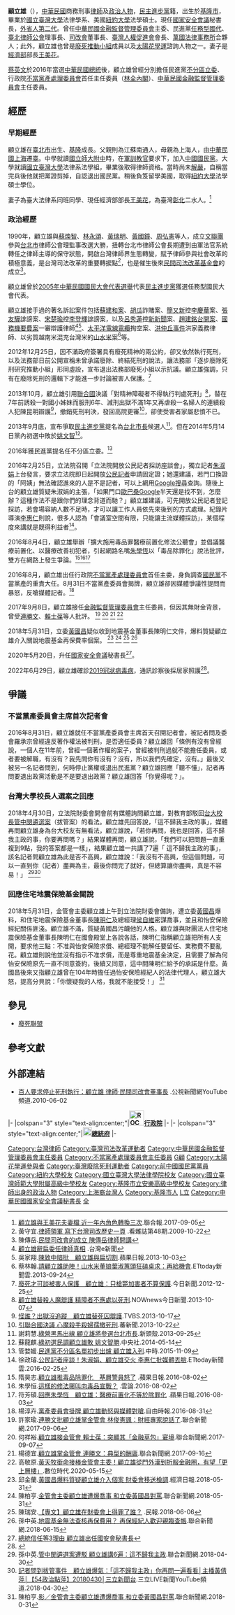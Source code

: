 {{Infobox Officeholder
| name = 顧立雄
| native_name = Koo, Li-Hsiung Wellington
| image = Koo Li-Hsiung-1-by Ring Chang (cropped).JPG
| sex = 男
| 出生日期 = {{birth date and age|1958|10|31}}
| 出生地點 = {{TWN}}[[基隆市|基隆市]]<ref>[https://tw.appledaily.com/headline/daily/20180810/38094225/ 老媽氣到離家出走 顧立雄]</ref>
| office = {{ROC}}第22任[[國家安全會議_(中華民國)|國家安全會議]]秘書長
| term_start = 2020年5月20日
| term_end =    
| chairman   = [[蔡英文|蔡英文]]（[[中華民國總統|總統]]兼任）
| predecessor = [[李大維_(外交官)|李大維]]
| office1 = {{ROC}}第11任[[中華民國金融監督管理委員會|金融監督管理委員會]]主任委員
| premierroc1 =  [[賴清德|賴清德]]<br>[[蘇貞昌|蘇貞昌]]
| term_start1   = 2017年9月8日
| term_end1    =  2020年5月19日
| predecessor1 = [[李瑞倉|李瑞倉]]
| successor1 =   [[黃天牧|黃天牧]]
| office2 = {{ROC}}第1任[[不當黨產處理委員會|不當黨產處理委員會]]主任委員
| premierroc2 = [[林全|林全]]
| term_start2   = 2016年8月31日
| term_end2    =2017年9月7日
| predecessor2 = 首任
| successor2 = [[林峯正|林峯正]]
| office3     = {{ROC}}第9屆[[立法院|立法委員]]
| term_start3   = 2016年2月1日
| term_end3    = 2016年8月31日<sup>辭職</sup>
| constituency3 =  [[全國不分區及僑居國外國民選區|全國不分區及僑居國外國民選區]]
| death_date =
| death_place =
| nationality = {{ROC}}
| relatives = 
| parents = 顧殷愛蓮（母）
| spouse = [[王美花|王美花]]
| children = 2子
| profession = [[律師|律師]]
| website = 
| party = {{Dpp|23px}}
|educate=
*[[國立臺灣師範大學附屬高級中學|國立臺灣師範大學附屬高級中學]]
*[[國立臺灣大學|國立臺灣大學]]法律學系學士（1980年）
*美國[[紐約大學|紐約大學]]法學碩士
*律師證書字號：(72)臺檢證字284號
|past=
*律師
*[[任務型國民大會|任務型國民大會]]代表<br>{{Color|blue|（2005年）}}
*[[民間司法改革基金會|民間司法改革基金會]]董事長<br>{{Color|blue|（2010年2月－2011年2月）}}
*立法院（第9屆）立法委員<br>{{Color|blue|（2016年2月1日－2016年8月31日）}}
*[[不當黨產處理委員會|不當黨產處理委員會]]主任委員（第1任）<br>{{Color|blue|（2016年9月1日－2017年9月8日）}}
*[[中華民國金融監督管理委員會|金融監督管理委員會]]主任委員（第11任）<br>{{Color|blue|（2017年9月8日－2020年5月19日）}}
*金融監督管理委員會金融科技發展與創新中心主任（第1任）<br>{{Color|blue|（2018年1月18日－2020年5月19日）}}
*[[國家安全會議_(中華民國)|國家安全會議]]秘書長（第22任）<br>{{Color|blue|（2020年5月20日-）}}
}}
'''顧立雄'''（{{bd|1958年|10月31日|||}}），[[中華民國|中華民國]]商務刑事[[律師|律師]]及[[政治人物|政治人物]]，[[民主進步黨|民主進步黨]]籍，出生於[[基隆市|基隆市]]，畢業於[[國立臺灣大學|國立臺灣大學]]法律學系、美國[[紐約大學|紐約大學]]法學碩士。現任[[國家安全會議_(中華民國)|國家安全會議]]秘書長，[[臺灣外省人後代|外省人第二代]]。曾任[[中華民國金融監督管理委員會|中華民國金融監督管理委員會]]主委、民進黨[[2005年中華民國國大代表選舉|任務型國代]]、[[臺北律師公會|臺北律師公會]]理事長、[[司改會|司改會]]董事長、[[臺灣人權促進會|臺灣人權促進會]]會長、[[萬國法律事務所|萬國法律事務所]]合夥人；此外，顧立雄也曾是[[廢死推動小組|廢死推動小組]]成員以及[[太陽花學運|太陽花學運]]諮詢人物之一。妻子是[[中華民國經濟部|經濟部]]部長[[王美花|王美花]]。

[[蔡英文|蔡英文]]於2016年當選[[中華民國總統|中華民國總統]]後，顧立雄曾經分別擔任民進黨[[2016年中華民國立法委員選舉#全國不分區及僑居國外國民選舉|不分區立委]]、行政院[[不當黨產處理委員會|不當黨產處理委員會]]首任主任委員（[[林全內閣|林全內閣]]）、[[中華民國金融監督管理委員會|中華民國金融監督管理委員會]]主任委員。

== 經歷 ==
=== 早期經歷 ===
顧立雄在[[臺北市|臺北市]]出生、[[基隆|基隆]]成長。父親則為江蘇南通人，母親為上海人，由[[上海市_(中華民國)|中華民國上海]]遷[[臺|臺]]。中學就讀[[國立師大附中|國立師大附中]]時，在[[軍訓教官|軍訓教官]]要求下，加入[[中國國民黨|中國國民黨]]。大學就讀[[國立臺灣大學|國立臺灣大學]]法律系法學組，畢業後取得律師資格。當時尚未[[解嚴|解嚴]]，自稱當完兵後他就把黨證剪掉，自認退出國民黨。稍後負笈留學美國，取得[[紐約大學|紐約大學]]法學碩士學位。

妻子為臺大法律系同班同學、現任經濟部部長[[王美花|王美花]]，為臺灣[[彰化縣|彰化]]二水人。<ref>[https://udn.com/news/story/7238/2684475 顧立雄與王美花夫妻檔 近一年內角色轉換三次].聯合報.2017-09-05</ref>

=== 政治經歷 ===
1990年，顧立雄與[[蘇煥智|蘇煥智]]、[[林永頌|林永頌]]、[[黃瑞明|黃瑞明]]、[[黃國鐘|黃國鐘]]、[[周弘憲|周弘憲]]等人，成立[[文聯團|文聯團]]參與[[台北市|台北市]]律師公會理監事改選大勝，扭轉台北市律師公會長期遭到由軍法官系統轉任之律師主導的保守狀態，開啟台灣律師界生態轉變，賦予律師參與社會改革的積極意義，是台灣司法改革的重要轉捩點<ref>黃守宜.[http://www.watchinese.com/封面故事/2009/1656 律師領軍 寫下台灣司改歷史一頁] {{Wayback|url=http://www.watchinese.com/%E5%B0%81%E9%9D%A2%E6%95%85%E4%BA%8B/2009/1656 |date=20191205070737 }}.看雜誌第48期.2009-10-22</ref>，也是催生後來[[民間司法改革基金會|民間司法改革基金會]]的成立<ref>陳傳岳.[http://www.jrf.org.tw/newjrf/rte/myform_detail2.asp?id=1014 民間司改會的成立 陳傳岳律師開講]</ref>。

顧立雄曾於[[2005年中華民國國民大會代表選舉|2005年中華民國國民大會代表選舉]]代表[[民主進步黨|民主進步黨]]獲選任務型國民大會代表。

顧立雄接手過的著名訴訟案件包括[[蘇建和案|蘇建和案]]、[[胡瓜|胡瓜]]詐賭案、[[簡又新|簡又新]]控[[李慶華|李慶華]]案、[[張友驊|張友驊]]誹謗案、[[宋楚瑜|宋楚瑜]]控[[李登輝|李登輝]]誹謗案，以及[[呂秀蓮|呂秀蓮]]控[[新新聞|新新聞]]案、[[趙建銘|趙建銘]][[台開案|台開案]]、[[國務機要費案|國務機要費案]]一審辯護律師<ref>[http://www.taiwanenews.com/doc/20130926102 顧立雄辭扁委任律師真相] {{Wayback|url=http://www.taiwanenews.com/doc/20130926102 |date=20131029212556 }}.台灣e新聞</ref><ref>吳家翔.[http://www.appledaily.com.tw/realtimenews/article/new/20131003/268975/ 陳致中暗批　顧立雄與扁切割].蘋果日報.2013-10-03</ref>、[[太平洋電線電纜|太平洋電線電纜]]掏空案、[[洪仲丘事件|洪仲丘事件]]洪家義務律師、以劣質越南米混充台灣米的[[山水米|山水米]]案<ref>蔡林翰.[http://www.ettoday.net/news/20130924/273992.htm 請顧立雄助陣！山水米董娘葉淑蕙頭狂磕桌求：再給機會].ETtoday新聞雲.2013-09-24</ref>等。

2012年12月25日，因不滿政府簽署具有廢死精神的兩公約，卻又依然執行死刑，以及法務部日前公開宣稱未曾承諾廢除、終結死刑的說法，讓法務部「逐步廢除死刑研究推動小組」形同虛設，宣布退出法務部廢死小組以示抗議。顧立雄強調，只有在廢除死刑的邏輯下才能進一步討論被害人保護。<ref>[https://www.nownews.com/news/20121225/342003/ 廢死才可談被害人保護　顧立雄：只槍斃加害者不算保護].今日新聞.2012-12-25</ref>

2013年10月，顧立雄引用[[聯合國|聯合國]]決議「對精神障礙者不得執行判處死刑」<ref>[http://www.nownews.com/n/2013/10/07/987207 顧立雄替殺人魔辯護 精障者不應處以死刑].NOWnews今日新聞.2013-10-07</ref>，替在7年前誘殺一對國小姊妹而服刑6年、減刑出獄不滿1年又再虐殺一名婦人的連續殺人犯陳昆明辯護<ref>[https://news.tvbs.com.tw/entry/506238 怪誰？出獄沒追蹤　顧立雄替死囚辯護].TVBS.2013-10-17</ref>，撤銷死刑判決，發回高院更審<ref>[http://n.yam.com/tlt/society/20131022/20131022835281.html 引聯合國決議 心魔殺手殺婦孺撤死刑].蕃新聞.2013-10-22</ref>，卻使受害者家屬悲憤不已。

2013年9月底，宣布爭取[[民主進步黨|民主進步黨]]提名為[[台北市長|台北市長]]候選人<ref>謝莉慧.[http://newtalk.tw/news/2013/09/25/40437.html 綠營黑馬出線 顧立雄將參選台北市長].新頭殼.2013-09-25</ref>。但在2014年5月14日黨內初選中敗於[[姚文智|姚文智]]<ref>蘇龍麒.[http://www.cna.com.tw/news/firstnews/201405145005-1.aspx 綠初選民調顧立雄敗 姚文智勝].中央社.2014-05-14 </ref>。

2016年獲民進黨提名任不分區立委。<ref>管婺媛.[http://www.chinatimes.com/realtimenews/20151109005597-260407 民進黨不分區名單初步出爐 顧立雄入列].中時.2015-11-09</ref>

2016年2月25日，立法院召開「立法院開放公民記者採訪座談會」，獨立記者[[朱淑娟|朱淑娟]]上台發言，要求立法院即日起開放[[公民記者|公民記者]]申請固定證；她還建議，若門口換證的「阿姨」無法確認進來的人是不是記者，可以上網用[[Google搜尋|Google搜尋]]查詢。隨後上台的顧立雄質疑朱淑娟的主張，「如果門口[[歐巴桑|歐巴桑]]Google半天還是找不到，怎麼辦？這種作法不是跟你們的理念背道而馳？」顧立雄建議，可先開放公民記者登記採訪，若會場容納人數不足時，才可以讓工作人員依先來後到的方式處理。紀錄片導演[[李惠仁_(導演)|李惠仁]]則說，很多人認為「會議室空間有限，只能讓主流媒體採訪」，某個程度來講就是既得利益者<ref>徐政璿.[http://www.ettoday.net/news/20160225/653022.htm 公民記者座談！朱淑娟、顧立雄交火 李惠仁批媒體丟臉].ETtoday新聞雲.2016-02-25</ref>。

2016年8月4日，顧立雄舉辦「擴大施用毒品罪醫療前置化修法公聽會」並倡議醫療前置化、以醫療改善初犯者，引起網路名嘴[[朱學恆|朱學恆]]以「毒品除罪化」說法批評，雙方在網路上發生爭論。<ref>隋昊志.[http://www.appledaily.com.tw/realtimenews/article/new/20160802/920489/ 顧立雄推毒品除罪化　基層警員怒了] {{Wayback|url=http://www.appledaily.com.tw/realtimenews/article/new/20160802/920489/ |date=20160804053603 }}.蘋果日報.2016-08-02</ref><ref>朱學恒.[http://www.ettoday.net/news/20160802/746849.htm?feature=todaysforum&tab_id=268/ 這樣的修法哪叫向毒品宣戰？] {{Wayback|url=http://www.ettoday.net/news/20160802/746849.htm?feature=todaysforum&tab_id=268%2F |date=20190616071311 }}.雲論.2016-08-02</ref><ref>符芳碩.[http://www.appledaily.com.tw/realtimenews/article/new/20160803/920938/ 回應朱學恆　顧立雄：醫療前置化不等於除罪化] {{Wayback|url=http://www.appledaily.com.tw/realtimenews/article/new/20160803/920938/ |date=20160806165029 }}.蘋果日報.2016-08-03</ref>

2016年8月，顧立雄出任行政院[[不當黨產處理委員會|不當黨產處理委員會]]首任主委，身負調查[[國民黨|國民黨]]不當黨產的重責大任。8月31日不當黨產委員會揭牌，顧立雄卻因媒體爭議性提問而暴怒，反嗆媒體記者。<ref>楊淳卉.[http://news.ltn.com.tw/news/politics/breakingnews/1811519/ 黨產委員會掛牌 顧立雄動怒與媒體對嗆].自由時報.2016-08-31</ref>

2017年9月8日，顧立雄接任[[中華民國金融監督管理委員會|金融監督管理委員會]]主任委員，但因其無財金背景，曾受[[連勝文|連勝文]]、[[賴士葆|賴士葆]]等人批評。
<ref>許家瑜.[https://udn.com/news/story/6656/2685832/ 連勝文批顧立雄掌金管會 林俊憲諷：財經專家說話了].聯合新聞網.2017-09-06</ref>
<ref>何祥裕.[https://udn.com/news/story/6656/2687323/ 顧立雄接金管會 賴士葆：突顯其「金融草包」窘境].聯合新聞網.2017-09-07</ref>
<ref>楊德宜.[https://udn.com/news/story/6656/2685206/ 顧立雄掌金管會 連勝文：典型的酬庸].聯合新聞網.2017-09-16</ref>
<ref>高敬原.[https://www.bnext.com.tw/article/57704/fsc-director-general- 黃天牧銜命接棒金管會主委！顧立雄從門外漢到折服金融圈，有望「更上層樓」].數位時代.2020-05-15</ref>

2018年5月31日，立委[[黃國昌|黃國昌]]疑似收到地震基金董事長陳明仁文件，爆料質疑顧立雄介入關說地震基金再保費率個案。
<ref>邱金蘭.[https://udn.com/news/story/7239/3172248/ 黃國昌爆料質疑顧立雄介入個案 財委會移送檢調].經濟日報.2018-05-31</ref>
<ref>陳柏亨.[https://udn.com/news/story/6656/3172224/ 金管會主委顧立雄遭爆喬事 和立委黃國昌對罵].聯合新聞網.2018-05-31</ref>
<ref>陳瑞安.[http://www.peoplenews.tw/news/696ecc28-bede-4e02-8843-cf38becda5b6/ 【專文】顧立雄在財委會上得罪了誰？] {{Wayback|url=http://www.peoplenews.tw/news/696ecc28-bede-4e02-8843-cf38becda5b6/ |date=20180919132603 }}.民報.2018-06-06</ref>
<ref>孫中英.[https://udn.com/news/story/7239/3201283 地震基金無法查核再保費用？ 再保經紀人歡迎親臨查帳].聯合新聞網.2018-06-15</ref>

2020年5月20日，升任[[國家安全會議_(中華民國)|國家安全會議]]秘書長<ref>[https://newtalk.tw/news/view/2020-05-18/408359 總統信任等3理由 顧立雄出任國安會秘書長]</ref>。

2022年6月29日，顧立雄確診[[2019冠狀病毒病|2019冠狀病毒病]]，通訊診察後採居家照護<ref>{{cite news |author=溫貴香 |title=總統府新增4人確診 顧立雄、陳俊麟陽性隔離中 |url=https://www.cna.com.tw/news/aipl/202206290392.aspx |accessdate=2022-06-30 |work=中央社 |date=2022-06-29}}</ref>。

== 爭議 ==
=== 不當黨產委員會主席首次記者會 ===
2016年8月31日，顧立雄就任不當黨產委員會主席首天召開記者會，被記者問及委會羅承宗曾經違反著作權法被判刑，是否適任委員？顧立雄回「條例有沒有曾經說，一個人在11年前，曾經一個著作權的案子，曾經被判刑過就不能擔任委員，或者要被解職，有沒有？我先問你有沒有？沒有，所以我們先確定，沒有。」最後又被另一名記者問到，何時停止黨權或退出民進黨？顧立雄回應「聽不懂」，記者再問要退出政黨活動是不是要退出政黨？顧立雄回答「你覺得呢？」。

=== 台灣大學校長人選案之回應 ===
2018年4月30日，立法院財委會開會前有媒體詢問顧立雄，對教育部駁回[[拔管案|台大校長管中閔遴選案]]（拔管案）的看法。顧立雄先回答說，「這不歸我主政的事」，媒體再問顧立雄身為台大校友有無看法，顧立雄說，「若你再問，我也是回答，這不歸我主政的事，你要再問嗎？」結果媒體再問，顧立雄說，「我們可以把問題一直重複到9點，我的答案都是一樣」，結果顧立雄一共講了7遍「 這不歸我主政的事」，該名記者問顧立雄為此是否不高興，顧立雄說：「我沒有不高興，但這個問題，可以一直到你（記者）盡興為主，最後你問完了就好，但總算讓你盡興，真是不容易！」
<ref>孫中英.[https://udn.com/news/story/11744/3115012 管中閔遴選案遭駁 顧立雄講6遍：這不歸我主政].聯合新聞網.2018-04-30</ref><ref>[https://www.youtube.com/watch?v=TuUXvl3cma0 記者問到拔管事件　顧立雄爆氣：「這不歸我主政」你再問一遍看看│主播黃倩萍│【54政治點萍】20180430│三立新聞台].三立LIVE新聞YouTube頻道.2018-04-30</ref>

=== 回應住宅地震保險基金關說 ===
2018年5月31日，金管會主委顧立雄上午到立法院財委會備詢，遭立委[[黃國昌|黃國昌]]爆料，和住宅地震保險基金董事長[[陳明仁|陳明仁]]及總經理[[侯自維|侯自維]]密謀喬事，並且和怡安保險經紀關係匪淺。顧立雄不滿，質疑黃國昌污衊他的人格。顧立雄與財團法人住宅地震保險基金董事長陳明仁在國會殿堂上各說各話，陳明仁指稱顧立雄把所有人支開，要求他三點：不准與怡安保險求償、總經理不能解任要留任、業務費不要亂花。顧立雄則說他並沒有指示不准求償，而是尊重地震基金決定，且需要了解為何怡安保險原先一直不同意簽約，後續又同意，這中間陳明仁給予的承諾是什麼。黃國昌後來又指顧立雄曾在104年時擔任過怡安保險經紀人的法律代理人，顧立雄大怒，提高分貝說：「你懷疑我的人格，我就不能接受！」
<ref>陳柏亨.[https://udn.com/news/story/6656/3172224 影／金管會主委顧立雄遭爆喬事 和立委黃國昌對罵].聯合新聞網.2018-0-31</ref>

== 參見 ==
*[[廢死聯盟|廢死聯盟]]

== 參考文獻 ==
{{reflist|2}}

== 外部連結 ==
{{commons cat|Wellington Koo (Taiwan)}}
*[http://www.youtube.com/watch?v=iV1zb4xzxSY 百人要求停止死刑執行：顧立雄 律師‧民間司改會董事長] {{Wayback|url=http://www.youtube.com/watch?v=iV1zb4xzxSY |date=20150712161209 }}.公視新聞網YouTube頻道.2010-06-02

{{start box}}
{{s-gov|roc}}
|-
|colspan="3" style="text-align:center;"|'''[[File:ROC_Executive_Yuan_Logo.svg|34px]][[行政院|行政院]]'''
|-
{{s-none|首任}}
{{s-title|[[不當黨產處理委員會|不當黨產處理委員會]]主任委員<br><small>第一任<br>2016年9月1日－2017年9月7日}}
{{s-after|[[林峯正|林峯正]]}}
{{s-before|[[李瑞倉|李瑞倉]]}}
{{s-title|[[金融監督管理委員會|金融監督管理委員會]]主任委員<br><small>第十一任<br>2017年9月8日－2020年5月20日}}
{{s-after|[[黃天牧|黃天牧]]}}
|-
|colspan="3" style="text-align:center;"|'''[[File:Emblem_of_Office_of_the_President_ROC.svg|20px]][[總統府|總統府]]'''
|-
{{s-before|[[李大維_(外交官)|李大維]]}}
{{s-title|[[中華民國國家安全會議|國安會秘書長]]<br><small>第二十一任<br>2020年5月20日－}}
{{s-none|現任}}
{{end box}}
{{中華民國第九屆立法委員}}
{{賴清德內閣}}
{{蘇貞昌內閣（第二次）}}
{{中華民國國家安全會議秘書長}}
{{中華民國金融監督管理委員會主任委員}}
{{任務型國民大會代表}}
{{Authority control}}

{{DEFAULTSORT:Koo顧}}
[[Category:台灣律師|Category:台灣律師]]
[[Category:臺灣司法改革運動者|Category:臺灣司法改革運動者]]
[[Category:中華民國金融監督管理委員會主任委員|Category:中華民國金融監督管理委員會主任委員]]
[[Category:不當黨產處理委員會主任委員|Category:不當黨產處理委員會主任委員]]
[[Category:任務型國民大會代表|G顧]]
[[Category:太陽花學運參與者|Category:太陽花學運參與者]]
[[Category:臺灣廢除死刑運動者|Category:臺灣廢除死刑運動者]]
[[Category:前中國國民黨黨員|Category:前中國國民黨黨員]]
[[Category:紐約大學校友|Category:紐約大學校友]]
[[Category:國立臺灣大學法律學院校友|Category:國立臺灣大學法律學院校友]]
[[Category:國立臺灣師範大學附屬高級中學校友|Category:國立臺灣師範大學附屬高級中學校友]]
[[Category:基隆市立安樂高級中學校友|Category:基隆市立安樂高級中學校友]]
[[Category:律師出身的政治人物|Category:律師出身的政治人物]]
[[Category:上海裔台灣人|Category:上海裔台灣人]]
[[Category:基隆市人|Category:基隆市人]]
[[Category:顾姓|L立]]
[[Category:中華民國國家安全會議秘書長|Category:中華民國國家安全會議秘書長]]
[[Category:民主進步黨籍立法委員|全]]